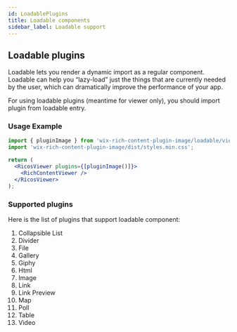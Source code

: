 ```yaml
---
id: LoadablePlugins
title: Loadable components
sidebar_label: Loadable support
---
```


## Loadable plugins

Loadable lets you render a dynamic import as a regular component.
Loadable can help you “lazy-load” just the things that are currently needed by the user, which can dramatically improve the performance of your app.

For using loadable plugins (meantime for viewer only), you should import plugin from loadable entry.

### Usage Example

```jsx {5}
import { pluginImage } from 'wix-rich-content-plugin-image/loadable/viewer';
import 'wix-rich-content-plugin-image/dist/styles.min.css';

return (
  <RicosViewer plugins={[pluginImage()]}>
    <RichContentViewer />
  </RicosViewer>
);
```

### Supported plugins

Here is the list of plugins that support loadable component:

1. Collapsible List
2. Divider
3. File
4. Gallery
5. Giphy
6. Html
7. Image
8. Link
9. Link Preview
10. Map
11. Poll
12. Table
13. Video
